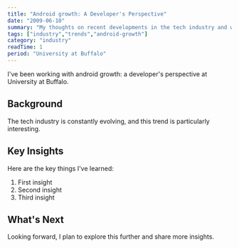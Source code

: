 ```yaml
---
title: "Android growth: A Developer's Perspective"
date: "2009-06-10"
summary: "My thoughts on recent developments in the tech industry and what they mean for developers."
tags: ["industry","trends","android-growth"]
category: "industry"
readTime: 1
period: "University at Buffalo"
---
```


I've been working with android growth: a developer's perspective at University at Buffalo.

## Background

The tech industry is constantly evolving, and this trend is particularly interesting.

## Key Insights

Here are the key things I've learned:

1. First insight
2. Second insight
3. Third insight

## What's Next

Looking forward, I plan to explore this further and share more insights.

